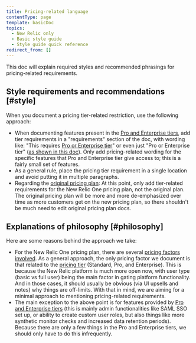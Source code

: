 ```yaml
---
title: Pricing-related language
contentType: page
template: basicDoc
topics:
  - New Relic only
  - Basic style guide
  - Style guide quick reference
redirect_from: []
---
```


This doc will explain required styles and recommended phrasings for pricing-related requirements.

## Style requirements and recommendations [#style]

When you document a pricing tier-related restriction, use the following approach:

* When documenting features present in the [Pro and Enterprise tiers](https://newrelic.com/pricing), add tier requirements in a "requirements" section of the doc, with wording like: "This requires [Pro or Enterprise tier](https://newrelic.com/pricing)" or even just "Pro or Enterprise tier" ([as shown in this doc](/docs/accounts/accounts-billing/new-relic-one-pricing-users/configure-authentication-domains)). Only add pricing-related wording for the specific features that Pro and Enterprise tier give access to; this is a fairly small set of features.
* As a general rule, place the pricing tier requirement in a single location and avoid putting it in multiple paragraphs.
* Regarding the [original pricing plan](/docs/accounts/original-accounts-billing/product-pricing/product-based-pricing): At this point, only add tier-related requirements for the New Relic One pricing plan, not the original plan. The original pricing plan will be more and more de-emphasized over time as more customers get on the new pricing plan, so there shouldn't be much need to edit original pricing plan docs.

## Explanations of philosophy [#philosophy]

Here are some reasons behind the approach we take:

* For the New Relic One pricing plan, there are several [pricing factors involved](/docs/accounts/accounts-billing/new-relic-one-pricing-users/pricing-billing#how-pricing-works). As a general approach, the only pricing factor we document is that related to the [pricing tier](https://newrelic.com/pricing) (Standard, Pro, and Enterprise). This is because the New Relic platform is much more open now, with user type (basic vs full user) being the main factor in gating platform functionality. And in those cases, it should usually be obvious (via UI upsells and notes) why things are off-limits. With that in mind, we are aiming for a minimal approach to mentioning pricing-related requirements.
* The main exception to the above point is for features provided by [Pro and Enterprise tiers](https://newrelic.com/pricing) (this is mainly admin functionalities like SAML SSO set up, or ability to create custom user roles, but also things like more synthetic monitor checks and increased data retention periods). Because there are only a few things in the Pro and Enterprise tiers, we should only have to do this infrequently.
